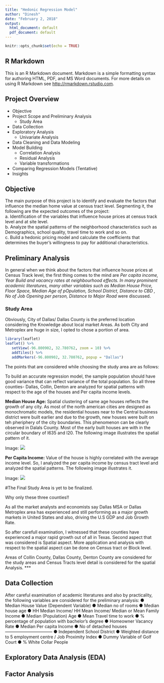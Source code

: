 ```yaml
---
title: "Hedonic Regression Model"
author: "Dinesh"
date: "February 2, 2018"
output:
  html_document: default
  pdf_document: default
---
```


```r
knitr::opts_chunk$set(echo = TRUE)
```

## R Markdown

This is an R Markdown document. Markdown is a simple formatting syntax for authoring HTML, PDF, and MS Word documents. For more details on using R Markdown see <http://rmarkdown.rstudio.com>.

## Project Overview

* Objective
* Project Scope and Preliminary Analysis  
    + Study Area
* Data Collection
* Exploratory Analysis
    + Univariate Analysis
* Data Cleaning and Data Modeling
* Model Building
    + Correlation Analysis 
    + Residual Analysis
    + Variable transformations
* Comparing Regression Models (Tentative) 
* Insights

## Objective
The main purpose of this project is to identify and evaluate the factors that influence the median home value at census tract level. Segmenting it, the following are the expected outcomes of the project:  
a. Identification of the variables that influence house prices at census track level and at site level.  
b. Analyze the spatial patterns of the neighborhood characteristics such as Demographics, school quality, travel time to work and so on.  
c. Build a hedonic pricing model and calculate the coefficients that determines the buyer’s willingness to pay for additional characteristics.


## Preliminary Analysis

In general when we think about the factors that influence house prices at Census Track level, the first thing comes to the mind are *Per capita income, Year Build and vacancy rates at  neighbourhood effects. In many prominent academic literatures, many other variables such as Median House Price, Floor Space, Median Age of pOpulation, School District, Distance to CBD , No of Job Opening per person, Distance to Major Road* were discussed. 

### Study Area

Obviously, City of Dallas/ Dallas County is the preferred location considering the Knowledge about local market Areas. As both City and Metroplex are huge in size, I opted to chose a portion of area. 

```r
library(leaflet)
leaflet() %>%
   setView(-96.800902, 32.780762, zoom = 10) %>% 
   addTiles() %>%
   addMarkers(-96.800902, 32.780762, popup = "Dallas") 
```


The points that are considered while choosing the study area are as follows: 

To build an accurate regression model, the sample population should have good variance that can reflect variance of the total population. So all three counties- Dallas, Collin, Denton are analyzed for spatial patterns with respect to the age of the houses and Per capita income levels.   

**Median House Age:** Spatial clustering of same age houses reflects the growth of any city. As most of the north american cities are designed as monochromatic models, the residential houses near to the Central business district were built earlier and due to the growth, new houses were built on teh pheriphery of the city boundaries. This phenomenon can be clearly observed in Dalals County. Most of the early built houses are with in the circular boundary of I635 and I20. 
The following image illustrates the spatial pattern of it. 

Image: ![](County_CT_HouseAgepng.png)

**Per Capita Income:** Value of the house is highly correlated with the average income level. So, I analyzed the per capita income by census tract level and analyzed the spatial patterns. The following image illustrates it.   

Image: ![](County_CT_PercapiInc.png)

#The Final Study Area is yet to be finalized. 

Why only these three counties!! 

As all the market analysts and economists say Dallas MSA or Dallas Metroplex area has experienced and still performing as a major growth markets in United States and also, driving the U.S GDP and Job Growth Rate. 

So after carefull examination, I witnessed that these counties have experienced a major rapid growth out of all in Texas.
Second aspect that was considered is Spatial aspect. More application and analysis with respect to the spatial aspect can be done on Census tract or Block level. 

Areas of Collin County, Dallas County, Denton County are considered for the study areas and Census Tracts level detail is considered for the spatial Analysis. 
***

## Data Collection

 After careful examination of academic literatures and also by practicality, the following variables are considered for the preliminary analysis:
● Median House Value (Dependent Variable)
● Median no of rooms
● Median house age
● HH Median Income/ HH Mean Income/ Median or Mean Family Income
● Median (Population) Age
● Mean Travel time to work
● % percentage of population with bachelor’s degree
● Homeowner Vacancy Rate
● Median Per capita Income
● No of detached houses
---------------------------------
● Independent School District
● Weighted distance to 5 employment centre / Job Proximity Index
● Dummy Variable of Golf Court
● % White Collar People

## Exploratory Data Analysis (EDA)




## Factor Analysis


